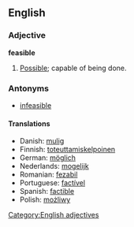 ==English==
=== Adjective ===
[[Category:English adjectives]]
'''feasible'''
#[[Possible]]; capable of being done.

===Antonyms===
*[[infeasible]]

==== Translations ====
*Danish: [[mulig]]
*Finnish: [[toteuttamiskelpoinen]]
*German: [[möglich]]
*Nederlands: [[mogelijk]]
*Romanian: [[fezabil]]
*Portuguese: [[factível]]
*Spanish: [[factible]]
*Polish: [[możliwy]]